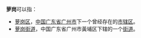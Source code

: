 '''萝岗'''可以指：
* [[萝岗区|萝岗区]]，[[中华人民共和国|中国]][[广东省|广东省]][[广州市|广州市]]下一个曾经存在的[[市辖区|市辖区]]。
* [[萝岗街道|萝岗街道]]，中国广东省广州市黃埔区下辖的一个[[街道_(行政区划)|街道]]。
{{disambig|Cat=二字中國地名消歧義}}
